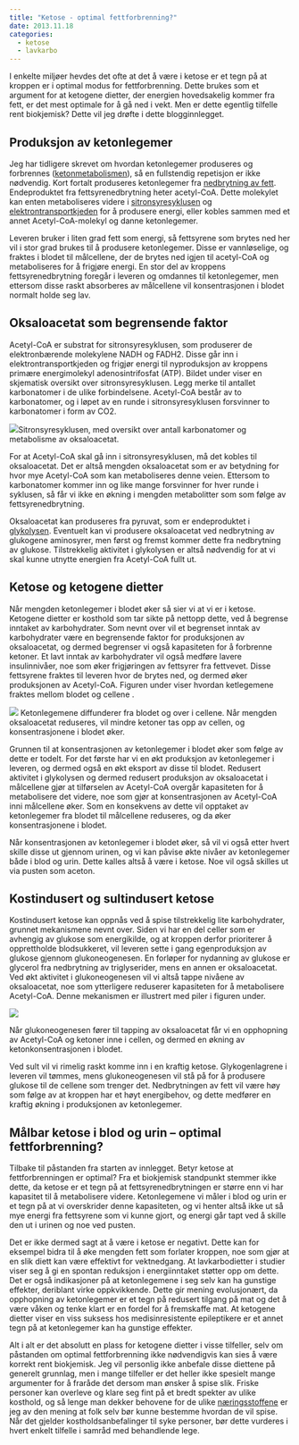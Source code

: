 ```yaml
---
title: "Ketose - optimal fettforbrenning?"
date: 2013.11.18
categories:
  - ketose
  - lavkarbo
---
```


I enkelte miljøer hevdes det ofte at det å være i ketose er et tegn på at kroppen er i optimal modus for fettforbrenning. Dette brukes som et argument for at ketogene dietter, der energien hovedsakelig kommer fra fett, er det mest optimale for å gå ned i vekt. Men er dette egentlig tilfelle rent biokjemisk? Dette vil jeg drøfte i dette blogginnlegget.

## Produksjon av ketonlegemer

Jeg har tidligere skrevet om hvordan ketonlegemer produseres og forbrennes ([ketonmetabolismen](brokenlink/ketonmetabolismen/ "Ketonmetabolismen")), så en fullstendig repetisjon er ikke nødvendig. Kort fortalt produseres ketonlegemer fra [nedbrytning av fett](brokenlink/fettsyrenedbrytning/ "Fettsyrenedbrytning – β-oksidasjon"). Endeproduktet fra fettsyrenedbrytning heter acetyl-CoA. Dette molekylet kan enten metaboliseres videre i [sitronsyresyklusen](brokenlink/sitronsyresyklusen/ "Sitronsyresyklusen") og [elektrontransportkjeden](brokenlink/elektrontransportkjeden/ "Elektrontransportkjeden") for å produsere energi, eller kobles sammen med et annet Acetyl-CoA-molekyl og danne ketonlegemer.

Leveren bruker i liten grad fett som energi, så fettsyrene som brytes ned her vil i stor grad brukes til å produsere ketonlegemer. Disse er vannløselige, og fraktes i blodet til målcellene, der de brytes ned igjen til acetyl-CoA og metaboliseres for å frigjøre energi. En stor del av kroppens fettsyrenedbrytning foregår i leveren og omdannes til ketonlegemer, men ettersom disse raskt absorberes av målcellene vil konsentrasjonen i blodet normalt holde seg lav.

## Oksaloacetat som begrensende faktor

Acetyl-CoA er substrat for sitronsyresyklusen, som produserer de elektronbærende molekylene NADH og FADH2. Disse går inn i elektrontransportkjeden og frigjør energi til nyproduksjon av kroppens primære energimolekyl adenosintrifosfat (ATP). Bildet under viser en skjematisk oversikt over sitronsyresyklusen. Legg merke til antallet karbonatomer i de ulike forbindelsene. Acetyl-CoA består av to karbonatomer, og i løpet av en runde i sitronsyresyklusen forsvinner to karbonatomer i form av CO2.

![](images/clipboard-93327752.png)Sitronsyresyklusen, med oversikt over antall karbonatomer og metabolisme av oksaloacetat.

For at Acetyl-CoA skal gå inn i sitronsyresyklusen, må det kobles til oksaloacetat. Det er altså mengden oksaloacetat som er av betydning for hvor mye Acetyl-CoA som kan metaboliseres denne veien. Ettersom to karbonatomer kommer inn og like mange forsvinner for hver runde i syklusen, så får vi ikke en økning i mengden metabolitter som som følge av fettsyrenedbrytning.

Oksaloacetat kan produseres fra pyruvat, som er endeproduktet i [glykolysen](brokenlink/glukosemetabolismen/ "Glukosemetabolismen"). Eventuelt kan vi produsere oksaloacetat ved nedbrytning av glukogene aminosyrer, men først og fremst kommer dette fra nedbrytning av glukose. Tilstrekkelig aktivitet i glykolysen er altså nødvendig for at vi skal kunne utnytte energien fra Acetyl-CoA fullt ut.

## Ketose og ketogene dietter

Når mengden ketonlegemer i blodet øker så sier vi at vi er i ketose. Ketogene dietter er kosthold som tar sikte på nettopp dette, ved å begrense inntaket av karbohydrater. Som nevnt over vil et begrenset inntak av karbohydrater være en begrensende faktor for produksjonen av oksaloacetat, og dermed begrenser vi også kapasiteten for å forbrenne ketoner. Et lavt inntak av karbohydrater vil også medføre lavere insulinnivåer, noe som øker frigjøringen av fettsyrer fra fettvevet. Disse fettsyrene fraktes til leveren hvor de brytes ned, og dermed øker produksjonen av Acetyl-CoA. Figuren under viser hvordan ketlegemene fraktes mellom blodet og cellene .

![](images/clipboard-3538563879.png) Ketonlegemene diffunderer fra blodet og over i cellene. Når mengden oksaloacetat reduseres, vil mindre ketoner tas opp av cellen, og konsentrasjonene i blodet øker.

Grunnen til at konsentrasjonen av ketonlegemer i blodet øker som følge av dette er todelt. For det første har vi en økt produksjon av ketonlegemer i leveren, og dermed også en økt eksport av disse til blodet. Redusert aktivitet i glykolysen og dermed redusert produksjon av oksaloacetat i målcellene gjør at tilførselen av Acetyl-CoA overgår kapasiteten for å metabolisere det videre, noe som gjør at konsentrasjonen av Acetyl-CoA inni målcellene øker. Som en konsekvens av dette vil opptaket av ketonlegemer fra blodet til målcellene reduseres, og da øker konsentrasjonene i blodet.

Når konsentrasjonen av ketonlegemer i blodet øker, så vil vi også etter hvert skille disse ut gjennom urinen, og vi kan påvise økte nivåer av ketonlegemer både i blod og urin. Dette kalles altså å være i ketose. Noe vil også skilles ut via pusten som aceton.

## Kostindusert og sultindusert ketose

Kostindusert ketose kan oppnås ved å spise tilstrekkelig lite karbohydrater, grunnet mekanismene nevnt over. Siden vi har en del celler som er avhengig av glukose som energikilde, og at kroppen derfor prioriterer å opprettholde blodsukkeret, vil leveren sette i gang egenproduksjon av glukose gjennom glukoneogenesen. En forløper for nydanning av glukose er glycerol fra nedbrytning av triglyserider, mens en annen er oksaloacetat. Ved økt aktivitet i glukoneogenesen vil vi altså tappe nivåene av oksaloacetat, noe som ytterligere reduserer kapasiteten for å metabolisere Acetyl-CoA. Denne mekanismen er illustrert med piler i figuren under.

![](images/clipboard-4151652542.png)

Når glukoneogenesen fører til tapping av oksaloacetat får vi en opphopning av Acetyl-CoA og ketoner inne i cellen, og dermed en økning av ketonkonsentrasjonen i blodet.

Ved sult vil vi rimelig raskt komme inn i en kraftig ketose. Glykogenlagrene i leveren vil tømmes, mens glukoneogenesen vil stå på for å produsere glukose til de cellene som trenger det. Nedbrytningen av fett vil være høy som følge av at kroppen har et høyt energibehov, og dette medfører en kraftig økning i produksjonen av ketonlegemer.

## Målbar ketose i blod og urin – optimal fettforbrenning?

Tilbake til påstanden fra starten av innlegget. Betyr ketose at fettforbrenningen er optimal? Fra et biokjemisk standpunkt stemmer ikke dette, da ketose er et tegn på at fettsyrenedbrytningen er større enn vi har kapasitet til å metabolisere videre. Ketonlegemene vi måler i blod og urin er et tegn på at vi overskrider denne kapasiteten, og vi henter altså ikke ut så mye energi fra fettsyrene som vi kunne gjort, og energi går tapt ved å skille den ut i urinen og noe ved pusten.

Det er ikke dermed sagt at å være i ketose er negativt. Dette kan for eksempel bidra til å øke mengden fett som forlater kroppen, noe som gjør at en slik diett kan være effektivt for vektnedgang. At lavkarbodietter i studier viser seg å gi en spontan reduksjon i energiinntaket støtter opp om dette. Det er også indikasjoner på at ketonlegemene i seg selv kan ha gunstige effekter, deriblant virke oppkvikkende. Dette gir mening evolusjonært, da opphopning av ketonlegemer er et tegn på redusert tilgang på mat og det å være våken og tenke klart er en fordel for å fremskaffe mat. At ketogene dietter viser en viss suksess hos medisinresistente epileptikere er et annet tegn på at ketonlegemer kan ha gunstige effekter.

Alt i alt er det absolutt en plass for ketogene dietter i visse tilfeller, selv om påstanden om optimal fettforbrenning ikke nødvendigvis kan sies å være korrekt rent biokjemisk. Jeg vil personlig ikke anbefale disse diettene på generelt grunnlag, men i mange tilfeller er det heller ikke spesielt mange argumenter for å fraråde det dersom man ønsker å spise slik. Friske personer kan overleve og klare seg fint på et bredt spekter av ulike kosthold, og så lenge man dekker behovene for de ulike [næringsstoffene](brokenlink/naeringsstoffene/ "Artikkelserie om Næringsstoffene") er jeg av den mening at folk selv bør kunne bestemme hvordan de vil spise. Når det gjelder kostholdsanbefalinger til syke personer, bør dette vurderes i hvert enkelt tilfelle i samråd med behandlende lege.
